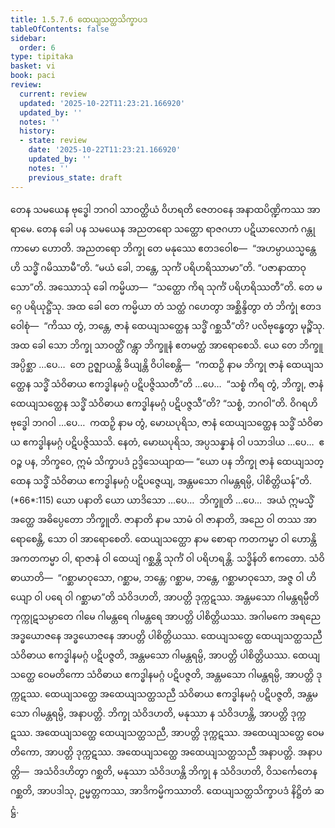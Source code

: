 ```yaml
---
title: 1.5.7.6 ထေယျသတ္ထသိက္ခာပဒ
tableOfContents: false
sidebar:
  order: 6
type: tipitaka
basket: vi
book: paci
review:
  current: review
  updated: '2025-10-22T11:23:21.166920'
  updated_by: ''
  notes: ''
  history:
  - state: review
    date: '2025-10-22T11:23:21.166920'
    updated_by: ''
    notes: ''
    previous_state: draft
---
```



<ReviewStatus review={frontmatter.review} showDetails={true} />

<HypothesisAnnotation frontmatter={frontmatter} />

<DynamicBreadcrumb />

<Division number="407" book="paci" e="ch" v="2" p="171">

<Paragraph number="1223" book="paci">
တေန သမယေန ဗုဒ္ဓေါ ဘဂဝါ သာဝတ္ထိယံ ဝိဟရတိ ဇေတဝနေ အနာထပိဏ္ဍိကဿ အာရာမေ. တေန ခေါ ပန သမယေန အညတရော သတ္ထော ရာဇဂဟာ ပဋိယာလောကံ ဂန္တုကာမော ဟောတိ. အညတရော ဘိက္ခု တေ မနုဿေ ဧတဒဝေါစ—  “အဟမ္ပာယသ္မန္တေဟိ သဒ္ဓိံ ဂမိဿာမီ”တိ. “မယံ ခေါ, ဘန္တေ, သုင်္ကံ ပရိဟရိဿာမာ”တိ. “ပဇာနာထာဝုသော”တိ. အဿောသုံ ခေါ ကမ္မိယာ—  “သတ္ထော ကိရ သုင်္ကံ ပရိဟရိဿတီ”တိ. တေ မဂ္ဂေ ပရိယုဋ္ဌိံသု. အထ ခေါ တေ ကမ္မိယာ တံ သတ္ထံ ဂဟေတွာ အစ္ဆိန္ဒိတွာ တံ ဘိက္ခုံ ဧတဒဝေါစုံ—  “ကိဿ တွံ, ဘန္တေ, ဇာနံ ထေယျသတ္ထေန သဒ္ဓိံ ဂစ္ဆသီ”တိ? ပလိဗုန္ဓေတွာ မုဉ္စိံသု.
</Paragraph>

<Paragraph number="1224" book="paci">
အထ ခေါ သော ဘိက္ခု သာဝတ္ထိံ ဂန္တွာ ဘိက္ခူနံ ဧတမတ္ထံ အာရောစေသိ. ယေ တေ ဘိက္ခူ အပ္ပိစ္ဆာ …ပေ…  တေ ဥဇ္ဈာယန္တိ ခိယျန္တိ ဝိပါစေန္တိ—  “ကထဉှိ နာမ ဘိက္ခု ဇာနံ ထေယျသတ္ထေန သဒ္ဓိံ သံဝိဓာယ ဧကဒ္ဓါနမဂ္ဂံ ပဋိပဇ္ဇိဿတီ”တိ …ပေ…  “သစ္စံ ကိရ တွံ, ဘိက္ခု, ဇာနံ ထေယျသတ္ထေန သဒ္ဓိံ သံဝိဓာယ ဧကဒ္ဓါနမဂ္ဂံ ပဋိပဇ္ဇသီ”တိ? “သစ္စံ, ဘဂဝါ”တိ. ဝိဂရဟိ ဗုဒ္ဓေါ ဘဂဝါ …ပေ…  ကထဉှိ နာမ တွံ, မောဃပုရိသ, ဇာနံ ထေယျသတ္ထေန သဒ္ဓိံ သံဝိဓာယ ဧကဒ္ဓါနမဂ္ဂံ ပဋိပဇ္ဇိဿသိ. နေတံ, မောဃပုရိသ, အပ္ပသန္နာနံ ဝါ ပသာဒါယ …ပေ…  ဧဝဉ္စ ပန, ဘိက္ခဝေ, ဣမံ သိက္ခာပဒံ ဥဒ္ဒိသေယျာထ—
</Paragraph>

</Division>
<Division number="408" book="paci" e="ch" v="2" p="172">

<Paragraph number="1225" book="paci">
<Emphasis>“ယော ပန ဘိက္ခု ဇာနံ ထေယျသတ္ထေန</Emphasis> <Emphasis>သဒ္ဓိံ သံဝိဓာယ ဧကဒ္ဓါနမဂ္ဂံ ပဋိပဇ္ဇေယျ, အန္တမသော ဂါမန္တရမ္ပိ, ပါစိတ္တိယန်”</Emphasis>တိ. (*66*:<Emphasis>115</Emphasis>)
</Paragraph>

</Division>
<Division number="409" book="paci" e="ch" v="2" p="172">

<Paragraph number="1226" book="paci">
<Emphasis>ယော ပနာ</Emphasis>တိ ယော ယာဒိသော …ပေ…  <Emphasis>ဘိက္ခူ</Emphasis>တိ …ပေ…  အယံ ဣမသ္မိံ အတ္ထေ အဓိပ္ပေတော ဘိက္ခူတိ.
</Paragraph>

<Paragraph number="1227" book="paci">
<Emphasis>ဇာနာတိ</Emphasis> နာမ သာမံ ဝါ ဇာနာတိ, အညေ ဝါ တဿ အာရောစေန္တိ, သော ဝါ အာရောစေတိ.
</Paragraph>

<Paragraph number="1228" book="paci">
<Emphasis>ထေယျသတ္ထော</Emphasis> နာမ စောရာ ကတကမ္မာ ဝါ ဟောန္တိ အကတကမ္မာ ဝါ, ရာဇာနံ ဝါ ထေယျံ ဂစ္ဆန္တိ သုင်္ကံ ဝါ ပရိဟရန္တိ.
</Paragraph>

<Paragraph number="1229" book="paci">
<Emphasis>သဒ္ဓိန်</Emphasis>တိ ဧကတော.
</Paragraph>

<Paragraph number="1230" book="paci">
<Emphasis>သံဝိဓာယာ</Emphasis>တိ—  “ဂစ္ဆာမာဝုသော, ဂစ္ဆာမ, ဘန္တေ; ဂစ္ဆာမ, ဘန္တေ, ဂစ္ဆာမာဝုသော, အဇ္ဇ ဝါ ဟိယျော ဝါ ပရေ ဝါ ဂစ္ဆာမာ”တိ သံဝိဒဟတိ, အာပတ္တိ ဒုက္ကဋဿ.
</Paragraph>

<Paragraph number="1231" book="paci">
<Emphasis>အန္တမသော ဂါမန္တရမ္ပီ</Emphasis>တိ ကုက္ကုဋသမ္ပာတေ ဂါမေ ဂါမန္တရေ ဂါမန္တရေ အာပတ္တိ ပါစိတ္တိယဿ. အဂါမကေ အရညေ အဒ္ဓယောဇနေ အဒ္ဓယောဇနေ အာပတ္တိ ပါစိတ္တိယဿ.
</Paragraph>

</Division>
<Division number="410" book="paci" e="ch" v="2" p="172">

<Paragraph number="1232" book="paci">
ထေယျသတ္ထေ ထေယျသတ္ထသညီ သံဝိဓာယ ဧကဒ္ဓါနမဂ္ဂံ ပဋိပဇ္ဇတိ, အန္တမသော ဂါမန္တရမ္ပိ, အာပတ္တိ ပါစိတ္တိယဿ. ထေယျသတ္ထေ ဝေမတိကော သံဝိဓာယ ဧကဒ္ဓါနမဂ္ဂံ ပဋိပဇ္ဇတိ, အန္တမသော ဂါမန္တရမ္ပိ, အာပတ္တိ ဒုက္ကဋဿ. ထေယျသတ္ထေ အထေယျသတ္ထသညီ သံဝိဓာယ ဧကဒ္ဓါနမဂ္ဂံ ပဋိပဇ္ဇတိ, အန္တမသော ဂါမန္တရမ္ပိ, အနာပတ္တိ. ဘိက္ခု သံဝိဒဟတိ, မနုဿာ န သံဝိဒဟန္တိ, အာပတ္တိ ဒုက္ကဋဿ. အထေယျသတ္ထေ ထေယျသတ္ထသညီ, အာပတ္တိ ဒုက္ကဋဿ. အထေယျသတ္ထေ ဝေမတိကော, အာပတ္တိ ဒုက္ကဋဿ. အထေယျသတ္ထေ အထေယျသတ္ထသညီ အနာပတ္တိ.
</Paragraph>

</Division>
<Division number="411" book="paci" e="ch" v="2" p="173">

<Paragraph number="1233" book="paci">
အနာပတ္တိ—  အသံဝိဒဟိတွာ ဂစ္ဆတိ, မနုဿာ သံဝိဒဟန္တိ ဘိက္ခု န သံဝိဒဟတိ, ဝိသင်္ကေတေန ဂစ္ဆတိ, အာပဒါသု, ဥမ္မတ္တကဿ, အာဒိကမ္မိကဿာတိ.

</Paragraph>
</Division>

<Paragraph number="1234" type="center" book="paci">
ထေယျသတ္ထသိက္ခာပဒံ နိဋ္ဌိတံ ဆဋ္ဌံ.
</Paragraph>